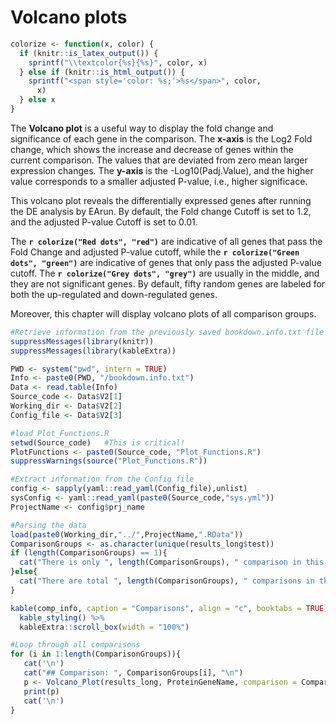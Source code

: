 # Volcano plots

```r
colorize <- function(x, color) {
  if (knitr::is_latex_output()) {
    sprintf("\\textcolor{%s}{%s}", color, x)
  } else if (knitr::is_html_output()) {
    sprintf("<span style='color: %s;'>%s</span>", color,
      x)
  } else x
}
```

The **Volcano plot** is a useful way to display the fold change and significance of each gene in the comparison. The **x-axis** is the Log2 Fold change, which shows the increase and decrease of genes within the current comparison. The values that are deviated from zero mean larger expression changes. The **y-axis** is the -Log10(Padj.Value), and the higher value corresponds to a smaller adjusted P-value, i.e., higher significace.

This volcano plot reveals the differentially expressed genes after running the DE analysis by EArun. By default, the Fold change Cutoff is set to 1.2, and the adjusted P-value Cutoff is set to 0.01.

The **`r colorize("Red dots", "red")`** are indicative of all genes that pass the Fold Change and adjusted P-value cutoff, while the **`r colorize("Green dots", "green")`** are indicative of genes that only pass the adjusted P-value cutoff. The **`r colorize("Grey dots", "grey")`** are usually in the middle, and they are not significant genes. By default, fifty random genes are labeled for both the up-regulated and down-regulated genes.

Moreover, this chapter will display volcano plots of all comparison groups.

```r
#Retrieve information from the previously saved bookdown.info.txt file
suppressMessages(library(knitr))
suppressMessages(library(kableExtra))

PWD <- system("pwd", intern = TRUE)
Info <- paste0(PWD, "/bookdown.info.txt")
Data <- read.table(Info)
Source_code <- Data$V2[1]
Working_dir <- Data$V2[2]
Config_file <- Data$V2[3]

#load Plot_Functions.R
setwd(Source_code)   #This is critical!
PlotFunctions <- paste0(Source_code, "Plot_Functions.R")
suppressWarnings(source("Plot_Functions.R"))

#Extract information from the Config_file
config <- sapply(yaml::read_yaml(Config_file),unlist)
sysConfig <- yaml::read_yaml(paste0(Source_code,"sys.yml"))
ProjectName <- config$prj_name

#Parsing the data
load(paste0(Working_dir,"../",ProjectName,".RData"))
ComparisonGroups <- as.character(unique(results_long$test))
if (length(ComparisonGroups) == 1){
  cat("There is only ", length(ComparisonGroups), " comparison in this project.\n\n")
}else{
  cat("There are total ", length(ComparisonGroups), " comparisons in this project.\n\n")
}

kable(comp_info, caption = "Comparisons", align = "c", booktabs = TRUE) %>% 
  kable_styling() %>%
  kableExtra::scroll_box(width = "100%")

#Loop through all comparisons
for (i in 1:length(ComparisonGroups)){
   cat('\n')  
   cat("## Comparison: ", ComparisonGroups[i], "\n") 
   p <- Volcano_Plot(results_long, ProteinGeneName, comparison = ComparisonGroups[i])
   print(p)
   cat('\n') 
}
```
